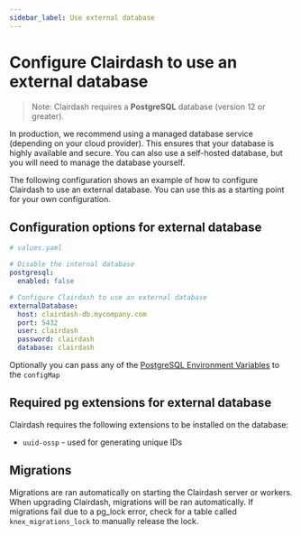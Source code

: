 ```yaml
---
sidebar_label: Use external database
---
```


# Configure Clairdash to use an external database

> Note: Clairdash requires a **PostgreSQL** database (version 12 or greater).

In production, we recommend using a managed database service (depending on your cloud provider). This ensures that your database is highly available and secure. You can also use a self-hosted database, but you will need to manage the database yourself.

The following configuration shows an example of how to configure Clairdash to use an external database. You can use this as a starting point for your own configuration.

## Configuration options for external database

```yaml
# values.yaml

# Disable the internal database
postgresql:
  enabled: false

# Configure Clairdash to use an external database
externalDatabase:
  host: clairdash-db.mycompany.com
  port: 5432
  user: clairdash
  password: clairdash
  database: clairdash
```

Optionally you can pass any of the [PostgreSQL Environment Variables](https://www.postgresql.org/docs/current/libpq-envars.html) to the `configMap`

## Required pg extensions for external database

Clairdash requires the following extensions to be installed on the database:

- `uuid-ossp` - used for generating unique IDs

## Migrations

Migrations are ran automatically on starting the Clairdash server or workers. When upgrading Clairdash, migrations
will be ran automatically. If migrations fail due to a pg_lock error, check for a table called
`knex_migrations_lock` to manually release the lock.
